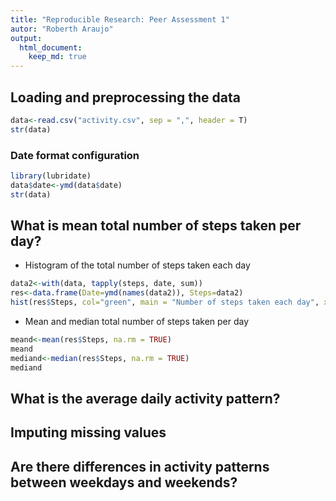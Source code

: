 ```yaml
---
title: "Reproducible Research: Peer Assessment 1"
autor: "Roberth Araujo"
output: 
  html_document:
    keep_md: true
---
```



## Loading and preprocessing the data
```r
data<-read.csv("activity.csv", sep = ",", header = T)
str(data)
```
### Date format configuration
```r
library(lubridate)
data$date<-ymd(data$date)
str(data)
```

## What is mean total number of steps taken per day?
- Histogram of the total number of steps taken each day           
```r
data2<-with(data, tapply(steps, date, sum))
res<-data.frame(Date=ymd(names(data2)), Steps=data2)
hist(res$Steps, col="green", main = "Number of steps taken each day", xlab= "Steps")
```


- Mean and median total number of steps taken per day
```r
meand<-mean(res$Steps, na.rm = TRUE)
meand
mediand<-median(res$Steps, na.rm = TRUE)
mediand
```


## What is the average daily activity pattern?



## Imputing missing values



## Are there differences in activity patterns between weekdays and weekends?
